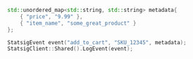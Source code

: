 ```cpp
std::unordered_map<std::string, std::string> metadata{
    { "price", "9.99" },
    { "item_name", "some_great_product" }
};

StatsigEvent event("add_to_cart", "SKU_12345", metadata);
StatsigClient::Shared().LogEvent(event);
```
